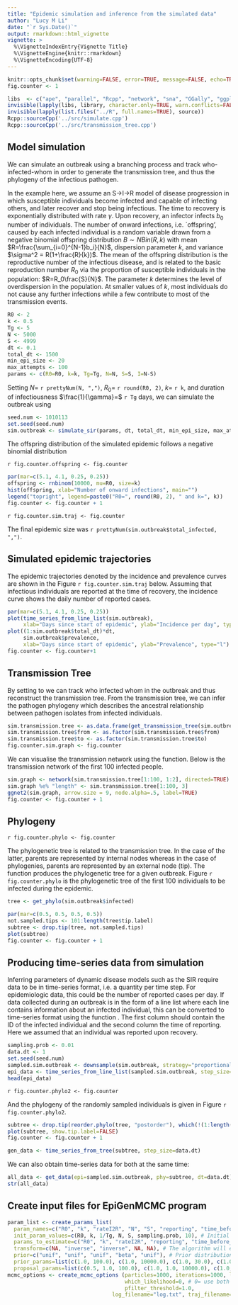 ```yaml
---
title: "Epidemic simulation and inference from the simulated data"
author: "Lucy M Li"
date: "`r Sys.Date()`"
output: rmarkdown::html_vignette
vignette: >
  %\VignetteIndexEntry{Vignette Title}
  %\VignetteEngine{knitr::rmarkdown}
  %\VignetteEncoding{UTF-8}
---
```


```r
knitr::opts_chunk$set(warning=FALSE, error=TRUE, message=FALSE, echo=TRUE)
fig.counter <- 1

libs  <- c("ape", "parallel", "Rcpp", "network", "sna", "GGally", "ggplot2")
invisible(lapply(libs, library, character.only=TRUE, warn.conflicts=FALSE, quietly=TRUE, verbose=FALSE))
invisible(lapply(list.files("../R", full.names=TRUE), source))
Rcpp::sourceCpp('../src/simulate.cpp')
Rcpp::sourceCpp('../src/transmission_tree.cpp')
```

## Model simulation

We can simulate an outbreak using a branching process and track who-infected-whom in order to generate the transmission tree, and thus the phylogeny of the infectious pathogen. 

In the example here, we assume an S->I->R model of disease progression in which susceptible individuals become infected and capable of infecting others, and later recover and stop being infectious. The time to recovery is exponentially distributed with rate $\gamma$. Upon recovery, an infector infects $b_{0}$ number of individuals. The number of onward infections, i.e. `offspring', caused by each infected individual is a random variable drawn from a negative binomial offspring distribution $B \sim NBin(R, k)$ with mean $R=\frac{\sum_{i=0}^{N-1}b_i}{N}$, dispersion parameter $k$, and variance $\sigma^2 = R(1+\frac{R}{k})$. The mean of the offspring distribution is the reproductive number of the infectious disease, and is related to the basic reproduction number $R_0$ via the proportion of susceptible individuals in the population: $R=R_0\frac{S}{N}$. The parameter $k$ determines the level of overdispersion in the population. At smaller values of $k$, most individuals do not cause any further infections while a few contribute to most of the transmission events. 

```r
R0 <- 2
k <- 0.5
Tg <- 5
N <- 5000
S <- 4999
dt <- 0.1
total_dt <- 1500
min_epi_size <- 20
max_attempts <- 100
params <- c(R0=R0, k=k, Tg=Tg, N=N, S=S, I=N-S)
```

Setting $N=$ `r prettyNum(N, ",")`, $R_0=$ `r round(R0, 2)`, $k=$ `r k`, and duration of infectiousness $\frac{1}{\gamma}=$ `r Tg` days, we can simulate the outbreak using

```r
seed.num <- 1010113
set.seed(seed.num)
sim.outbreak <- simulate_sir(params, dt, total_dt, min_epi_size, max_attempts, TRUE)
```






The offspring distribution of the simulated epidemic follows a negative binomial distribution

`r fig.counter.offspring <- fig.counter`

```r
par(mar=c(5.1, 4.1, 0.25, 0.25))
offspring <- rnbinom(10000, mu=R0, size=k)
hist(offspring, xlab="Number of onward infections", main="")
legend("topright", legend=paste0("R0=", round(R0, 2), " and k=", k))
fig.counter <- fig.counter + 1
```

`r fig.counter.sim.traj <- fig.counter`

The final epidemic size was `r prettyNum(sim.outbreak$total_infected, ",")`.


## Simulated epidemic trajectories

The epidemic trajectories denoted by the incidence and prevalence curves are shown in the Figure `r fig.counter.sim.traj` below. Assuming that infectious individuals are reported at the time of recovery, the incidence curve shows the daily number of reported cases.

```r
par(mar=c(5.1, 4.1, 0.25, 0.25))
plot(time_series_from_line_list(sim.outbreak),
     xlab="Days since start of epidemic", ylab="Incidence per day", type="h")
plot((1:sim.outbreak$total_dt)*dt,
     sim.outbreak$prevalence,
     xlab="Days since start of epidemic", ylab="Prevalence", type="l")
fig.counter <- fig.counter+1
```

## Transmission Tree

By setting \texttt{track_transmissions} to \texttt{TRUE} we can track who infected whom in the outbreak and thus reconstruct the transmission tree. From the transmission tree, we can infer the pathogen phylogeny which describes the ancestral relationship between pathogen isolates from infected individuals.

```r
sim.transmission.tree <- as.data.frame(get_transmission_tree(sim.outbreak$infected))
sim.transmission.tree$from <- as.factor(sim.transmission.tree$from)
sim.transmission.tree$to <- as.factor(sim.transmission.tree$to)
fig.counter.sim.graph <- fig.counter
```

We can visualise the transmission network using the \texttt{get_transmission_tree} function. Below is the transmission network of the first 100 infected people.

```r
sim.graph <- network(sim.transmission.tree[1:100, 1:2], directed=TRUE)
sim.graph %e% "length" <- sim.transmission.tree[1:100, 3]
ggnet2(sim.graph, arrow.size = 9, node.alpha=.5, label=TRUE)
fig.counter <- fig.counter + 1
```

## Phylogeny 

`r fig.counter.phylo <- fig.counter`

The phylogenetic tree is related to the transmission tree. In the case of the latter, parents are represented by internal nodes whereas in the case of phylogenies, parents are represented by an external node (tip). The \texttt{get_phylo} function produces the phylogenetic tree for a given outbreak. Figure `r fig.counter.phylo` is the phylogenetic tree of the first 100 individuals to be infected during the epidemic.

```r
tree <- get_phylo(sim.outbreak$infected)
```


```r
par(mar=c(0.5, 0.5, 0.5, 0.5))
not.sampled.tips <- 101:length(tree$tip.label)
subtree <- drop.tip(tree, not.sampled.tips)
plot(subtree)
fig.counter <- fig.counter + 1
```


## Producing time-series data from simulation

Inferring parameters of dynamic disease models such as the SIR require data to be in time-series format, i.e. a quantity per time step. For epidemiologic data, this could be the number of reported cases per day. If data collected during an outbreak is in the form of a line list where each line contains information about an infected individual, this can be converted to time-series format using the function \texttt{time_series_from_line_list}. The first column should contain the ID of the infected individual and the second column the time of reporting. Here we assumed that an individual was reported upon recovery.


```r
sampling.prob <- 0.01
data.dt <- 1
set.seed(seed.num)
sampled.sim.outbreak <- downsample(sim.outbreak, strategy="proportional", prob=sampling.prob)
epi_data <- time_series_from_line_list(sampled.sim.outbreak, step_size=data.dt)
head(epi_data)
```


`r fig.counter.phylo2 <- fig.counter`

And the phylogeny of the randomly sampled individuals is given in Figure `r fig.counter.phylo2`.

```r
subtree <- drop.tip(reorder.phylo(tree, "postorder"), which(!(1:length(tree$tip.label) %in% sampled.sim.outbreak$sampled_individuals)))
plot(subtree, show.tip.label=FALSE)
fig.counter <- fig.counter + 1
```


```r
gen_data <- time_series_from_tree(subtree, step_size=data.dt)
```


We can also obtain time-series data for both at the same time:

```r
all_data <- get_data(epi=sampled.sim.outbreak, phy=subtree, dt=data.dt)
str(all_data)
```

## Create input files for EpiGenMCMC program

```r
param_list <- create_params_list(
  param_names=c("R0", "k", "rateI2R", "N", "S", "reporting", "time_before_data"), # All parameter values
  init_param_values=c(R0, k, 1/Tg, N, S, sampling.prob, 10), # Initial parameter values
  params_to_estimate=c("R0", "k", "rateI2R", "reporting", "time_before_data"), # Names of parameters to be estimated
  transform=c(NA, "inverse", "inverse", NA, NA), # The algorithm will estimate the value of the transformed parameter
  prior=c("unif", "unif", "unif", "beta", "unif"), # Prior distribution
  prior_params=list(c(1.0, 100.0), c(1.0, 10000.0), c(1.0, 30.0), c(1.0, 3.0), c(0.0, 300.0)), # Parameters for the prior distribution
  proposal_params=list(c(0.5, 1.0, 100.0), c(1.0, 1.0, 10000.0), c(1.0, 1.0, 30.0), c(0.05, 0.0, 1.0), c(20.0, 0.0, 300.0))) # SD of proposal distribution, and the range of parameter values to be explored 
mcmc_options <- create_mcmc_options (particles=1000, iterations=1000, log_every=1, pfilter_every=20, 
                                     which_likelihood=0, # 0= use both epi and genetic data, 1=use only epi data, 2=use only genetic data
                                     pfilter_threshold=1.0,
                                 log_filename="log.txt", traj_filename="traj.txt")

```


